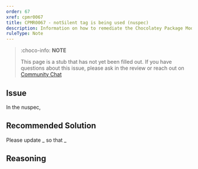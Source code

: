 ```yaml
---
order: 67
xref: cpmr0067
title: CPMR0067 - notSilent tag is being used (nuspec)
description: Information on how to remediate the Chocolatey Package Moderation Rule 0067
ruleType: Note
---
```


<PackageValidatorRuleNote />

> :choco-info: **NOTE**
>
> This page is a stub that has not yet been filled out. If you have questions about this issue, please ask in the review or reach out on [Community Chat](https://ch0.co/community)

## Issue

In the nuspec,

## Recommended Solution

Please update _ so that _

## Reasoning
